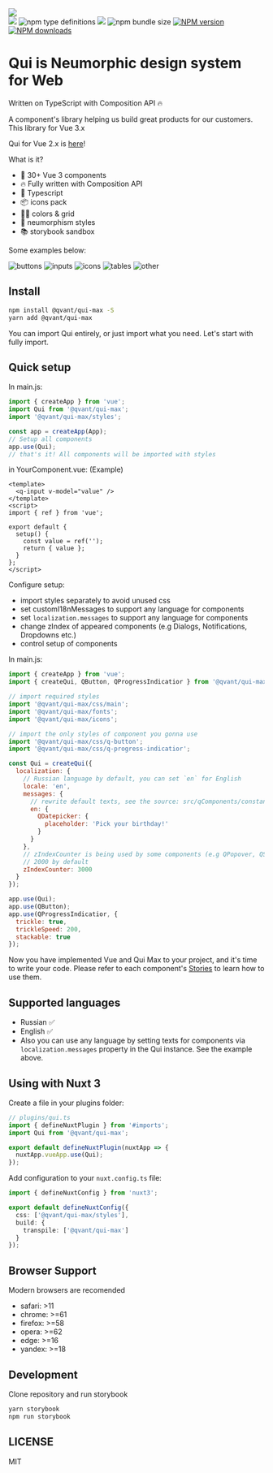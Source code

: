
<Meta title="Intro" />

<div
  style={{
    margin: '0 auto 40px',
    maxWidth: '600px',
    textAlign: 'center'
  }}
>
  <img src="https://github.com/Qvant-lab/qui/raw/master/.readme-assets/qui-logo.svg" />

<div style={{ marginTop: '16px' }}>
  <span class="badge-shields">
  <span><img src="https://img.shields.io/badge/vue-3.x-brightgreen"/></span>
  <span><img alt="npm type definitions" src="https://img.shields.io/npm/types/@qvant/qui-max"/></span>
  <span><a href="https://github.com/storybooks/storybook" target="_blank"><img src="https://raw.githubusercontent.com/storybooks/brand/master/badge/badge-storybook.svg"/></a></span>
  <span><img alt="npm bundle size" src="https://img.shields.io/bundlephobia/minzip/@qvant/qui-max?color=brightgreen"/></span>
  <span class="badge-npmversion"><a href="https://npmjs.org/package/@qvant/qui-max" title="View this project on NPM"><img src="https://img.shields.io/npm/v/@qvant/qui-max.svg" alt="NPM version" /></a></span>
  <span class="badge-npmdownloads"><a href="https://npmjs.org/package/@qvant/qui-max" title="View this project on NPM"><img src="https://img.shields.io/npm/dm/@qvant/qui-max.svg" alt="NPM downloads" /></a></span>
  </span>
</div>

</div>

# Qui is Neumorphic design system for Web

Written on TypeScript with Composition API 🔥

A component's library helping us build great products for our customers.
This library for Vue 3.x

Qui for Vue 2.x is [here](https://github.com/Qvant-lab/qui)!

What is it?

- 🔩 30+ Vue 3 components
- 🔥 Fully written with Composition API
- 🔑 Typescript
- 📦 icons pack
- 🏳️‍🌈 colors & grid
- 🥷 neumorphism styles
- 📚 storybook sandbox

Some examples below:

![buttons](https://github.com/Qvant-lab/qui/raw/master/.readme-assets/buttons.jpg)
![inputs](https://github.com/Qvant-lab/qui/raw/master/.readme-assets/inputs.gif)
![icons](https://github.com/Qvant-lab/qui/raw/master/.readme-assets/icons.gif)
![tables](https://github.com/Qvant-lab/qui/raw/master/.readme-assets/tables.jpg)
![other](https://github.com/Qvant-lab/qui/raw/master/.readme-assets/other.jpg)

## Install

```bash
npm install @qvant/qui-max -S
yarn add @qvant/qui-max
```

You can import Qui entirely, or just import what you need. Let's start with fully import.

## Quick setup

In main.js:

```js
import { createApp } from 'vue';
import Qui from '@qvant/qui-max';
import '@qvant/qui-max/styles';

const app = createApp(App);
// Setup all components
app.use(Qui);
// that's it! All components will be imported with styles
```

in YourComponent.vue: (Example)

```vue
<template>
  <q-input v-model="value" />
</template>
<script>
import { ref } from 'vue';

export default {
  setup() {
    const value = ref('');
    return { value };
  }
};
</script>
```

Configure setup:

- import styles separately to avoid unused css
- set customI18nMessages to support any language for components
- set `localization.messages` to support any language for components
- change zIndex of appeared components (e.g Dialogs, Notifications, Dropdowns etc.)
- control setup of components

In main.js:

```js
import { createApp } from 'vue';
import { createQui, QButton, QProgressIndicatior } from '@qvant/qui-max';

// import required styles
import '@qvant/qui-max/css/main';
import '@qvant/qui-max/fonts';
import '@qvant/qui-max/icons';

// import the only styles of component you gonna use
import '@qvant/qui-max/css/q-button';
import '@qvant/qui-max/css/q-progress-indicatior';

const Qui = createQui({
  localization: {
    // Russian language by default, you can set `en` for English
    locale: 'en',
    messages: {
      // rewrite default texts, see the source: src/qComponents/constants/locales
      en: {
        QDatepicker: {
          placeholder: 'Pick your birthday!'
        }
      }
    },
    // zIndexCounter is being used by some components (e.g QPopover, QSelect, QDialog ...etc)
    // 2000 by default
    zIndexCounter: 3000
  }
});

app.use(Qui);
app.use(QButton);
app.use(QProgressIndicatior, {
  trickle: true,
  trickleSpeed: 200,
  stackable: true
});
```

Now you have implemented Vue and Qui Max to your project, and it's time to write your code.
Please refer to each component's [Stories](https://qvant-lab.github.io/qui-max/) to learn how to use them.

## Supported languages

- Russian ✅
- English ✅
- Also you can use any language by setting texts for components via `localization.messages` property in the Qui instance. See the example above.

## Using with Nuxt 3

Create a file in your plugins folder:

```ts
// plugins/qui.ts
import { defineNuxtPlugin } from '#imports';
import Qui from '@qvant/qui-max';

export default defineNuxtPlugin(nuxtApp => {
  nuxtApp.vueApp.use(Qui);
});
```

Add configuration to your `nuxt.config.ts` file:

```ts
import { defineNuxtConfig } from 'nuxt3';

export default defineNuxtConfig({
  css: ['@qvant/qui-max/styles'],
  build: {
    transpile: ['@qvant/qui-max']
  }
});
```

## Browser Support

Modern browsers are recomended

- safari: >11
- chrome: >=61
- firefox: >=58
- opera: >=62
- edge: >=16
- yandex: >=18

## Development

Clone repository and run storybook

```bash
yarn storybook
npm run storybook
```

## LICENSE

MIT
